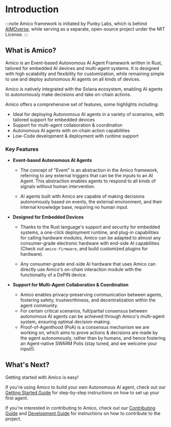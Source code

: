 # Introduction

:::note 
Amico framework is initiated by Punky Labs, which is behind [AIMOverse](https://aimoverse.xyz), while serving as a separate, open-source project under the MIT License.
:::

## What is Amico?

Amico is an Event-based Autonomous AI Agent Framework written in Rust, tailored for embedded AI devices and multi-agent systems. It is designed with high scalability and flexibility for customization, while remaining simple to use and deploy autonomous AI agents on all kinds of devices.

Amico is natively integrated with the Solana ecosystem, enabling AI agents to autonomously make decisions and take on-chain actions.

Amico offers a comprehensive set of features, some highlights including:

- Ideal for deploying Autonomous AI agents in a variety of scenarios, with tailored support for embedded devices
- Support for multi-agent collaboration & coordination
- Autonomous AI agents with on-chain action capabilities
- Low-Code development & deployment with runtime support

### Key Features

- **Event-based Autonomous AI Agents**

  - The concept of "Event" is an abstraction in the Amico framework, referring to any external triggers that can be the inputs to an AI Agent. This abstraction enables agents to respond to all kinds of signals without human intervention.

  - AI agents built with Amico are capable of making decisions autonomously based on events, the external environment, and their internal knowledge base, requiring no human input.

- **Designed for Embedded Devices**

  - Thanks to the Rust language's support and security for embedded systems, a one-click deployment runtime, and plug-in capabilities for calling hardware modules, Amico can be adapted to almost any consumer-grade electronic hardware with end-side AI capabilities (Check out `amico-firmware`, and build customized plugins for hardware).

  - Any consumer-grade end-side AI hardware that uses Amico can directly use Amico's on-chain interaction module with the functionality of a DePIN device.

- **Support for Multi-Agent Collaboration & Coordination**

  - Amico enables privacy-preserving communication between agents, fostering safety, trustworthiness, and decentralization within the agent community.
  - For certain critical scenarios, full/partial consensus between autonomous AI agents can be achieved through Amico's multi-agent system, ensuring optimal decision-making.
  - Proof-of-Agenthood (PoA) is a consensus mechanism we are working on, which aims to prove actions & decisions are made by the agent autonomously, rather than by humans, and hence fostering an Agent-native SWARM Polis (stay tuned, and we welcome your input!).



## What's Next?

Getting started with Amico is easy!

If you're using Amico to build your own Autonomous AI agent, check out our [Getting Started Guide](/docs/getting-started/run) for step-by-step instructions on how to set up your first agent.

If you're interested in contributing to Amico, check out our [Contributing Guide](/docs/contributing) and [Development Guide](/docs/getting-started/development) for instructions on how to contribute to the project.
